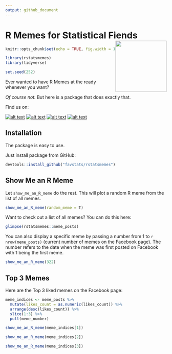 ```yaml
---
output: github_document
---
```


# R Memes for Statistical Fiends <img src="man/figures/rstatsmemes_logo.png" width="160px" align="right" />

```r
knitr::opts_chunk$set(echo = TRUE, fig.width = 10, fig.height = 10, results = "asis")

library(rstatsmemes)
library(tidyverse)

set.seed(252)
```

Ever wanted to have R Memes at the ready whenever you want? 

*Of course not.* But here is a package that does exactly that.

Find us on: 

<!-- Please don't remove this: Grab your social icons from https://github.com/carlsednaoui/gitsocial -->

<!-- display the social media buttons in your README -->

[![alt text][1.1]][1]
[![alt text][2.1]][2]
[![alt text][3.1]][3]
[![alt text][4.1]][4]

<!-- links to social media icons -->
<!-- no need to change these -->

<!-- icons with padding -->

[1.1]: http://i.imgur.com/tXSoThF.png (Twitter Meme account: @rstatsmemes)
[2.1]: http://i.imgur.com/P3YfQoD.png (Facebook Meme account)
[3.1]: http://i.imgur.com/0o48UoR.png (GitHub Repository: rstatsmemes)
[4.1]: https://i.imgur.com/LaiwEHU.png (Subreddit: r/rstatsmemes)



<!-- icons without padding -->

[1.2]: http://i.imgur.com/wWzX9uB.png (twitter icon without padding)
[2.2]: http://i.imgur.com/fep1WsG.png (facebook icon without padding)
[3.2]: http://i.imgur.com/9I6NRUm.png (github icon without padding)
[4.2]: https://i.imgur.com/LaiwEHU.png (github icon with padding)


<!-- links to your social media accounts -->
<!-- update these accordingly -->

[1]: http://www.twitter.com/rstatsmemes
[2]: http://www.facebook.com/rmemes0
[3]: https://github.com/favstats/rstatsmemes
[4]: https://www.reddit.com/r/rstatsmemes/

<!-- Please don't remove this: Grab your social icons from https://github.com/carlsednaoui/gitsocial -->


## Installation

The package is easy to use.

Just install package from GitHub:

```r
devtools::install_github("favstats/rstatsmemes")
```


## Show Me an R Meme

Let `show_me_an_R_meme` do the rest. This will plot a random R meme from the list of all memes.

```r
show_me_an_R_meme(random_meme = T)
```

Want to check out a list of all memes? You can do this here:

```r
glimpse(rstatsmemes::meme_posts)
```


You can also display a specific meme by passing a number from 1 to `r nrow(meme_posts)` (current number of memes on the Facebook page). The number refers to the date when the meme was first posted on Facebook with 1 being the first meme.

```r
show_me_an_R_meme(322)
```


## Top 3 Memes

Here are the Top 3 liked memes on the Facebook page:

```r
meme_indices <- meme_posts %>% 
  mutate(likes_count = as.numeric(likes_count)) %>% 
  arrange(desc(likes_count)) %>% 
  slice(1:3) %>% 
  pull(meme_number)
```

```r
show_me_an_R_meme(meme_indices[1])
```

```r
show_me_an_R_meme(meme_indices[2])
```

```r
show_me_an_R_meme(meme_indices[3])
```



